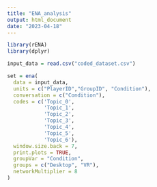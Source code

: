 ```yaml
---
title: "ENA_analysis"
output: html_document
date: "2023-04-18"
---
```


```r
library(rENA)
library(dplyr)
```

```r
input_data = read.csv("coded_dataset.csv")
```

```r
set = ena(
  data = input_data,
  units = c("PlayerID","GroupID", "Condition"),
  conversation = c("Condition"),
  codes = c('Topic_0',
            'Topic_1',
            'Topic_2',
            'Topic_3',
            'Topic_4',
            'Topic_5',
            'Topic_6'),
  window.size.back = 7, 
  print.plots = TRUE,
  groupVar = "Condition",
  groups = c("Desktop", "VR"),
  networkMultiplier = 8
)
```















